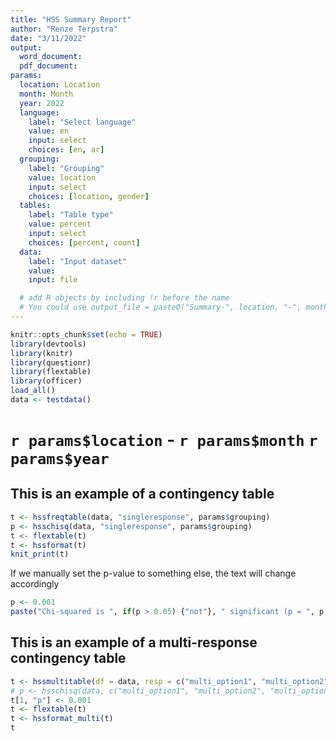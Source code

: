 ```yaml
---
title: "HSS Summary Report"
author: "Renze Terpstra"
date: "3/11/2022"
output: 
  word_document:
  pdf_document:
params:
  location: Location
  month: Month
  year: 2022
  language: 
    label: "Select language"
    value: en
    input: select
    choices: [en, ar]
  grouping:
    label: "Grouping"
    value: location
    input: select
    choices: [location, gender] 
  tables:
    label: "Table type"
    value: percent
    input: select
    choices: [percent, count] 
  data: 
    label: "Input dataset"
    value: 
    input: file

  # add R objects by including !r before the name
  # You could use output_file = paste0("Summary-", location, "-", month, "-", year, .docx) to automatically generate proper filenames
---
```


```r
knitr::opts_chunk$set(echo = TRUE)
library(devtools)
library(knitr)
library(questionr)
library(flextable)
library(officer)
load_all()
data <- testdata()
```

# `r params$location` - `r params$month` `r params$year`

## This is an example of a contingency table

```r
t <- hssfreqtable(data, "singleresponse", params$grouping)
p <- hsschisq(data, "singleresponse", params$grouping)
t <- flextable(t)
t <- hssformat(t)
knit_print(t)
```



If we manually set the p-value to something else, the text will change accordingly
```r
p <- 0.001
paste("Chi-squared is ", if(p > 0.05) {"not"}, " significant (p = ", p, ")", sep = "")

```

## This is an example of a multi-response contingency table


```r
t <- hssmultitable(df = data, resp = c("multi_option1", "multi_option2", "multi_option3"), group = params$grouping)
# p <- hsschisq(data, c("multi_option1", "multi_option2", "multi_option3"), group = params$grouping)
t[1, "p"] <- 0.001
t <- flextable(t)
t <- hssformat_multi(t)
t
```



